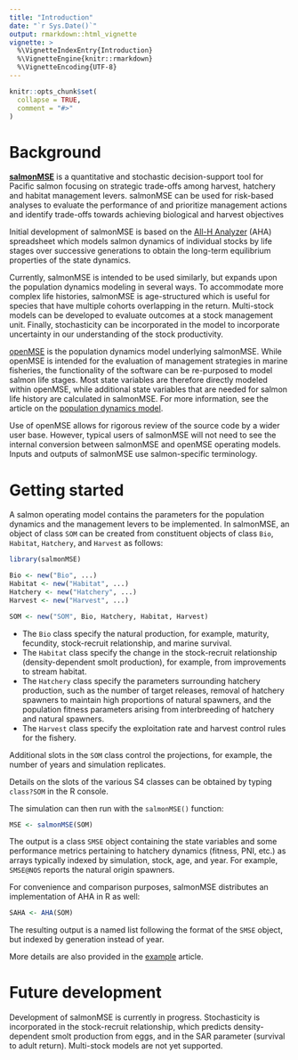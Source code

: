 ```yaml
---
title: "Introduction"
date: "`r Sys.Date()`"
output: rmarkdown::html_vignette
vignette: >
  %\VignetteIndexEntry{Introduction}
  %\VignetteEngine{knitr::rmarkdown}
  %\VignetteEncoding{UTF-8}
---
```


```r
knitr::opts_chunk$set(
  collapse = TRUE,
  comment = "#>"
)
```

# Background

[**salmonMSE**](https://salmonmse.com/) is a quantitative and stochastic decision-support tool for Pacific salmon focusing on strategic trade-offs among harvest, hatchery and habitat management levers.
salmonMSE can be used for risk-based analyses to evaluate the performance of and prioritize management actions and identify trade-offs towards achieving biological and harvest objectives

Initial development of salmonMSE is based on the [All-H Analyzer](https://www.streamnet.org/wp-content/uploads/2021/01/3.-All-H-Analyzer-Guide-and-Documentation-051120.pdf) (AHA) spreadsheet which models salmon dynamics of individual stocks by life stages over successive generations to obtain the long-term equilibrium properties of the state dynamics.

Currently, salmonMSE is intended to be used similarly, but expands upon the population dynamics modeling in several ways. 
To accommodate more complex life histories, salmonMSE is age-structured which is useful for species that have multiple cohorts overlapping in the return.
Multi-stock models can be developed to evaluate outcomes at a stock management unit.
Finally, stochasticity can be incorporated in the model to incorporate uncertainty in our understanding of the stock productivity.

[openMSE](https://openmse.com/) is the population dynamics model underlying salmonMSE. 
While openMSE is intended for the evaluation of management strategies in marine fisheries, the functionality of the software can be re-purposed to model salmon life stages. 
Most state variables are therefore directly modeled within openMSE, while additional state variables that are needed for salmon life history are calculated in salmonMSE.
For more information, see the article on the [population dynamics model](model.html).

Use of openMSE allows for rigorous review of the source code by a wider user base.
However, typical users of salmonMSE will not need to see the internal conversion between salmonMSE and openMSE operating models. 
Inputs and outputs of salmonMSE use salmon-specific terminology.

# Getting started

A salmon operating model contains the parameters for the population dynamics and the management levers to be implemented. In salmonMSE, an object of class `SOM` can be created from constituent objects of class `Bio`, `Habitat`, `Hatchery`, and `Harvest` as follows:

```r
library(salmonMSE)

Bio <- new("Bio", ...)
Habitat <- new("Habitat", ...)
Hatchery <- new("Hatchery", ...)
Harvest <- new("Harvest", ...)

SOM <- new("SOM", Bio, Hatchery, Habitat, Harvest)
```

- The `Bio` class specify the natural production, for example, maturity, fecundity, stock-recruit relationship, and marine survival.
- The `Habitat` class specify the change in the stock-recruit relationship (density-dependent smolt production), for example, from improvements to stream habitat.
- The `Hatchery` class specify the parameters surrounding hatchery production, such as the number of target releases, removal of hatchery spawners to maintain high proportions of natural spawners, and the population fitness parameters arising from interbreeding of hatchery and natural spawners. 
- The `Harvest` class specify the exploitation rate and harvest control rules for the fishery.

Additional slots in the `SOM` class control the projections, for example, the number of years and simulation replicates.

Details on the slots of the various S4 classes can be obtained by typing `class?SOM` in the R console.

The simulation can then run with the `salmonMSE()` function:

```r
MSE <- salmonMSE(SOM)
```

The output is a class `SMSE` object containing the state variables and some performance metrics pertaining to hatchery dynamics (fitness, PNI, etc.) as arrays typically indexed by simulation, stock, age, and year.
For example, `SMSE@NOS` reports the natural origin spawners.

For convenience and comparison purposes, salmonMSE distributes an implementation of AHA in R as well:

```r
SAHA <- AHA(SOM)
```

The resulting output is a named list following the format of the `SMSE` object, but indexed by generation instead of year.

More details are also provided in the [example](example.html) article.

# Future development

Development of salmonMSE is currently in progress.
Stochasticity is incorporated in the stock-recruit relationship, which predicts density-dependent smolt production from eggs, and in the SAR parameter (survival to adult return).
Multi-stock models are not yet supported.


